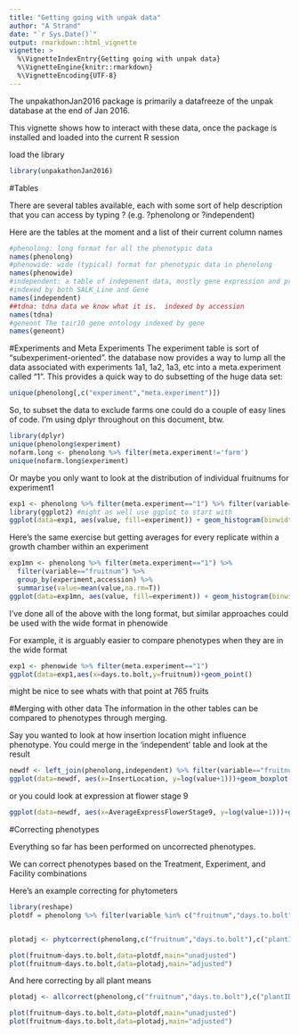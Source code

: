```yaml
---
title: "Getting going with unpak data"
author: "A Strand"
date: "`r Sys.Date()`"
output: rmarkdown::html_vignette
vignette: >
  %\VignetteIndexEntry{Getting going with unpak data}
  %\VignetteEngine{knitr::rmarkdown}
  %\VignetteEncoding{UTF-8}
---
```


The unpakathonJan2016 package is primarily a datafreeze of the unpak database at the end of Jan 2016.  

This vignette shows how to interact with these data, once the package is installed and loaded into the current R session

load the library
```r
library(unpakathonJan2016)
```

#Tables

There are several tables available, each with some sort of help description that you can access by typing ?<tbl>  (e.g. ?phenolong or ?independent)

Here are the tables at the moment and  a list of their current column names

```r
#phenolong: long format for all the phenotypic data
names(phenolong)
#phenowide: wide (typical) format for phenotypic data in phenolong
names(phenowide)
#independent: a table of indepenent data, mostly gene expression and protein expression 
#indexed by both SALK_Line and Gene
names(independent)
##tdna: tdna data we know what it is.  indexed by accession
names(tdna)
#geneont The tair10 gene ontology indexed by gene
names(geneont)
```

#Experiments and Meta Experiments
The experiment table is sort of "subexperiment-oriented". the database now provides a way to lump all the data associated with experiments 1a1, 1a2, 1a3, etc into a meta.experiment called "1".  This provides a quick way to do subsetting of the huge data set:
```r
unique(phenolong[,c("experiment","meta.experiment")])
```

So, to subset the data to exclude farms one could do a couple of easy lines of code.  I'm using dplyr throughout on this document, btw.
```r
library(dplyr)
unique(phenolong$experiment)
nofarm.long <- phenolong %>% filter(meta.experiment!='farm')
unique(nofarm.long$experiment)
```
Or maybe you only want to look at the distribution of individual fruitnums for experiment1
```r
exp1 <- phenolong %>% filter(meta.experiment=="1") %>% filter(variable=="fruitnum") 
library(ggplot2) #might as well use ggplot to start with
ggplot(data=exp1, aes(value, fill=experiment)) + geom_histogram(binwidth=50)
```

Here's the same exercise but getting averages for every replicate within a growth chamber within an experiment

```r
exp1mn <- phenolong %>% filter(meta.experiment=="1") %>%
  filter(variable=="fruitnum") %>%
  group_by(experiment,accession) %>%
  summarise(value=mean(value,na.rm=T))
ggplot(data=exp1mn, aes(value, fill=experiment)) + geom_histogram(binwidth=50)
```

I've done all of the above with the long format, but similar approaches could be used with the wide format in phenowide

For example, it is arguably easier to compare phenotypes when they are in the wide format

```r
exp1 <- phenowide %>% filter(meta.experiment=="1")
ggplot(data=exp1,aes(x=days.to.bolt,y=fruitnum))+geom_point()
```
might be nice to see whats with that point at 765 fruits

#Merging with other data
The information in the other tables can be compared to phenotypes through merging.

Say you wanted to look at how insertion location might influence phenotype.  You could merge in the 'independent' table and look at the result

```r
newdf <- left_join(phenolong,independent) %>% filter(variable=="fruitnum")
ggplot(data=newdf, aes(x=InsertLocation, y=log(value+1)))+geom_boxplot()
```

or you could look at expression at flower stage 9
```r
ggplot(data=newdf, aes(x=AverageExpressFlowerStage9, y=log(value+1)))+geom_point()
```

#Correcting phenotypes

Everything so far has been performed on uncorrected phenotypes.

We can correct phenotypes based on the Treatment, Experiment, and Facility combinations

Here's an example correcting for phytometers

```r
library(reshape)
plotdf = phenolong %>% filter(variable %in% c("fruitnum","days.to.bolt")) %>% cast(fun.aggregate=mean)


plotadj <- phytcorrect(phenolong,c("fruitnum","days.to.bolt"),c("plantID","treatment","facility","experiment"),lineid="accession") %>% cast(fun.aggregate=mean)

plot(fruitnum~days.to.bolt,data=plotdf,main="unadjusted")
plot(fruitnum~days.to.bolt,data=plotadj,main="adjusted")

```

And here correcting by all plant means
```r

plotadj <- allcorrect(phenolong,c("fruitnum","days.to.bolt"),c("plantID","treatment","facility","experiment"),lineid="accession") %>% cast(fun.aggregate=mean)

plot(fruitnum~days.to.bolt,data=plotdf,main="unadjusted")
plot(fruitnum~days.to.bolt,data=plotadj,main="adjusted")

```


